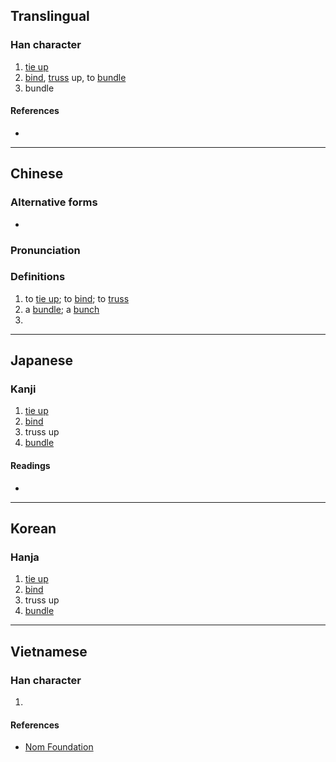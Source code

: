 {{character info/new}}
{{also|綑}}
==Translingual==

===Han character===
{{Han char|rn=64|rad=手|as=07|sn=10|four=56000|canj=QWD|ids=⿰扌困}}

# [[tie up]]
# [[bind]], [[truss]] up, to [[bundle]]
# bundle

====References====
* {{Han ref|kx=0433.070|dkj=12131|dj=0782.190|hdz=31882.050|uh=6346|ud=25414|bh=AEB9|bd=44729}}

----

==Chinese==
{{zh-forms}}

===Alternative forms===
* {{l|zh|綑}}

===Pronunciation===
{{zh-pron
|m=kǔn
|c=kwan2
|h=pfs=
|md=
|mn=khún
|w=
|mc=
|oc=y
|cat=
}}

===Definitions===
{{zh-hanzi}}

# to [[tie up]]; to [[bind]]; to [[truss]]
# a [[bundle]]; a [[bunch]]
# {{zh-classifier|[[bundled]] items}}

----

==Japanese==

===Kanji===
{{ja-kanji|grade=|rs=手07}}

# [[tie up]]
# [[bind]]
# truss up
# [[bundle]]

====Readings====
* {{ja-readings|on=[[こん]] (kon), [[ごん]] (gon)|kun=[[ととのえる]] (totonoeru)}}

----

==Korean==

===Hanja===
{{ko-hanja|hangeul=곤|eumhun=|rv=gon|mr=kon|y=kon}}

# [[tie up]]
# [[bind]]
# truss up
# [[bundle]]

----

==Vietnamese==

===Han character===
{{vi-readings|rs=手07|hanviet=khổn}}

# {{defn|lang=vi|sort=手07}}

====References====
* [http://nomfoundation.org/common/nom_details.php?codepoint=6346 Nom Foundation]
